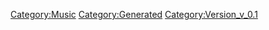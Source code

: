 {{Music
 |Name=Glow in the dark（高難度ver.）
 |ID=156
 |Cov=157
 |Cd=34
 |Nam=150
 |Div=150
 |Ma=3
 |SerieId=1
 |SerieLogoId=1
 |WavId=157
 |VariationId=0
 |Dsc=150
 |Strt=10
 |ValkyrieBattle=1
 |ValkyrieIntro=1
 |ValkyrieIntroSky=1
 |DivaSolo=1
 |DivaMulti=1
 |Exp=3
 |OfficialName=Glow in the dark
 |VocalName=Yami_Q_ray
 |Description=作品：劇場版マクロスΔ 絶対LIVE!!!!!!<br /><br />歌手：Yami_Q_ray<br /><br />作詞：太渡辺未来・西田恵美<br />作曲：渡辺未来
 |StoryTitle=
 |StoryDesc=
 |BuyURL=https://recochoku.jp/song/S1012616085/single?ds=1018793481
 |BannerId=0
 |AnmStoreURL=
}}
[[Category:Music]]
[[Category:Generated]]
[[Category:Version_v_0.1]]
